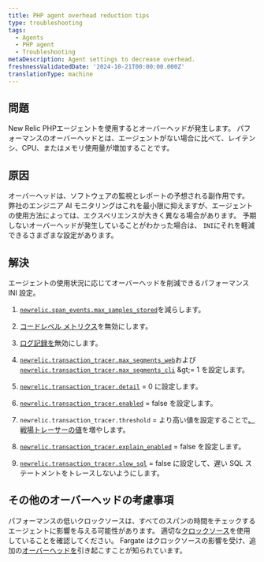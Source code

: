 ```yaml
---
title: PHP agent overhead reduction tips
type: troubleshooting
tags:
  - Agents
  - PHP agent
  - Troubleshooting
metaDescription: Agent settings to decrease overhead.
freshnessValidatedDate: '2024-10-21T00:00:00.000Z'
translationType: machine
---
```


## 問題

New Relic PHPエージェントを使用するとオーバーヘッドが発生します。 パフォーマンスのオーバーヘッドとは、エージェントがない場合に比べて、レイテンシ、CPU、またはメモリ使用量が増加することです。

## 原因

オーバーヘッドは、ソフトウェアの監視とレポートの予想される副作用です。 弊社のエンジニア AI モニタリングはこれを最小限に抑えますが、エージェントの使用方法によっては、エクスペリエンスが大きく異なる場合があります。 予期しないオーバーヘッドが発生していることがわかった場合は、 `INI`にそれを軽減できるさまざまな設定があります。

## 解決

エージェントの使用状況に応じてオーバーヘッドを削減できるパフォーマンス INI 設定。

1. [`newrelic.span_events.max_samples_stored`](/docs/apm/agents/php-agent/configuration/php-agent-configuration/#inivar-span-events-max-samples-stored)を減らします。

2. [コードレベル メトリクス](/docs/apm/agents/php-agent/configuration/php-agent-configuration/#inivar-code-level-metrics)を無効にします。

3. [ログ記録を](/docs/apm/agents/php-agent/configuration/php-agent-configuration/#log-forwarding)無効にします。

4. [`newrelic.transaction_tracer.max_segments_web`](/docs/apm/agents/php-agent/configuration/php-agent-configuration/#inivar-tt-maxsegweb)および[`newrelic.transaction_tracer.max_segments_cli`](/docs/apm/agents/php-agent/configuration/php-agent-configuration/#inivar-tt-maxsegcli) &amp;gt;= 1 を設定します。

5. [`newrelic.transaction_tracer.detail`](/docs/apm/agents/php-agent/configuration/php-agent-configuration/#inivar-tt-detail) = 0 に設定します。

6. [`newrelic.transaction_tracer.enabled`](/docs/agents/php-agent/configuration/php-agent-configuration#inivar-tt-enabled) = false を設定します。

7. `newrelic.transaction_tracer.threshold` = より高い値を設定することで[、戦場トレーサーの値](/docs/agents/php-agent/configuration/php-agent-configuration#inivar-tt-threshold)を増やします。

8. [`newrelic.transaction_tracer.explain_enabled`](/docs/agents/php-agent/configuration/php-agent-configuration#inivar-tt-explain-enabled) = false を設定します。

9. [`newrelic.transaction_tracer.slow_sql`](/docs/agents/php-agent/configuration/php-agent-configuration#inivar-tt-slowsql) = false に設定して、遅い SQL ステートメントをトレースしないようにします。

## その他のオーバーヘッドの考慮事項

パフォーマンスの低いクロックソースは、すべてのスパンの時間をチェックするエージェントに影響を与える可能性があります。 適切な[クロックソース](https://forum.newrelic.com/s/hubtopic/aAX8W0000008a7rWAA/relic-solution-php-agent-cpu-overhead-tips)を使用していることを確認してください。 Fargate はクロックソースの影響を受け、追加の[オーバーヘッドを](/docs/apm/agents/php-agent/troubleshooting/fargate-nitro-clock-performance-impact/)引き起こすことが知られています。